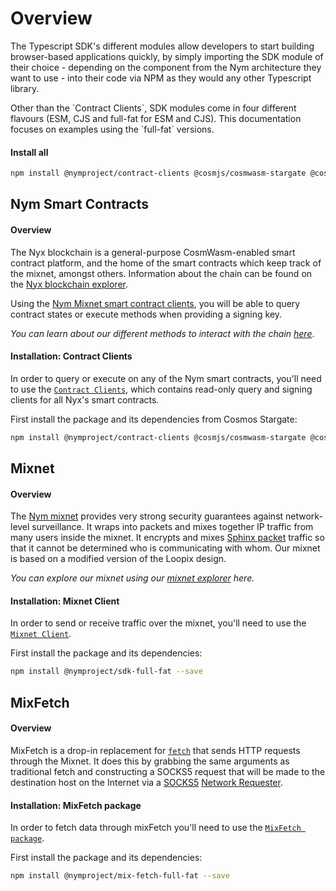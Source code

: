 
# Overview

The Typescript SDK's different modules allow developers to start building browser-based applications quickly, by simply importing the SDK module of their choice - depending on the component from the Nym architecture they want to use - into their code via NPM as they would any other Typescript library.

<Callout type="info" emoji="ℹ️">
    Other than the `Contract Clients`, SDK modules come in four different flavours (ESM, CJS and full-fat for ESM and CJS).
    This documentation focuses on examples using the `full-fat` versions.
</Callout>

#### Install all

```bash
npm install @nymproject/contract-clients @cosmjs/cosmwasm-stargate @cosmjs/proto-signing @nymproject/sdk-full-fat @nymproject/mix-fetch-full-fat --save
```

## Nym Smart Contracts
#### Overview
The Nyx blockchain is a general-purpose CosmWasm-enabled smart contract platform, and the home of the smart contracts which keep track of the mixnet, amongst others.
Information about the chain can be found on the [Nyx blockchain explorer](https://nym.explorers.guru/).

Using the [Nym Mixnet smart contract clients](https://nymtech.net/docs/nyx/smart-contracts.html), you will be able to query contract states or execute methods when providing a signing key.

*You can learn about our different methods to interact with the chain [here](https://nymtech.net/docs/nyx/interacting-with-chain.html)*.

#### Installation: Contract Clients
In order to query or execute on any of the Nym smart contracts, you'll need to use the [`Contract Clients`](https://www.npmjs.com/package/@nymproject/contract-clients), which contains read-only query and signing clients for all Nyx's smart contracts.

First install the package and its dependencies from Cosmos Stargate:

```bash
npm install @nymproject/contract-clients @cosmjs/cosmwasm-stargate @cosmjs/proto-signing --save
```

## Mixnet
#### Overview
The [Nym mixnet](https://nymtech.net/docs/architecture/network-overview.html) provides very strong security guarantees against network-level surveillance. It wraps into packets and mixes together IP traffic from many users inside the mixnet. It encrypts and mixes [Sphinx packet](https://cypherpunks.ca/~iang/pubs/Sphinx_Oakland09.pdf) traffic so that it cannot be determined who is communicating with whom. Our mixnet is based on a modified version of the Loopix design.

*You can explore our mixnet using our [mixnet explorer](https://nymtech.net/docs/explorers/mixnet-explorer.html) here.*


#### Installation: Mixnet Client
In order to send or receive traffic over the mixnet, you'll need to use the [`Mixnet Client`](https://www.npmjs.com/package/@nymproject/sdk).

First install the package and its dependencies:

```bash
npm install @nymproject/sdk-full-fat --save
```

## MixFetch
#### Overview
MixFetch is a drop-in replacement for [`fetch`](https://developer.mozilla.org/en-US/docs/Web/API/Fetch_API/Using_Fetch) that sends HTTP requests through the Mixnet. It does this by grabbing the same arguments as traditional fetch and constructing a SOCKS5 request that will be made to the destination host on the Internet via a [SOCKS5](https://nymtech.net/developers/quickstart/socks-proxy.html) [Network Requester](https://nymtech.net/docs/nodes/network-requester.html).

#### Installation: MixFetch package
In order to fetch data through mixFetch you'll need to use the [`MixFetch package`](https://www.npmjs.com/package/@nymproject/mix-fetch).

First install the package and its dependencies:

```bash
npm install @nymproject/mix-fetch-full-fat --save
```


